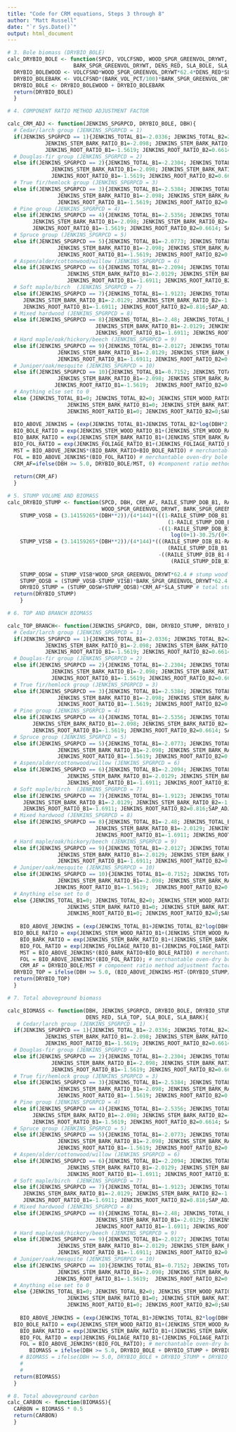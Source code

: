 ```yaml
---
title: "Code for CRM equations, Steps 3 through 8"
author: "Matt Russell"
date: "`r Sys.Date()`"
output: html_document
---
```


```r
# 3. Bole biomass (DRYBIO_BOLE)
calc_DRYBIO_BOLE <- function(SPCD, VOLCFSND, WOOD_SPGR_GREENVOL_DRYWT, BARK_VOL_PCT,
                     BARK_SPGR_GREENVOL_DRYWT, DENS_RED, SLA_BOLE, SLA_BARK){
  DRYBIO_BOLEWOOD <- VOLCFSND*WOOD_SPGR_GREENVOL_DRYWT*62.4*DENS_RED*SLA_BOLE
  DRYBIO_BOLEBARK <- VOLCFSND*(BARK_VOL_PCT/100)*BARK_SPGR_GREENVOL_DRYWT*62.4*DENS_RED*SLA_BARK
  DRYBIO_BOLE <- DRYBIO_BOLEWOOD + DRYBIO_BOLEBARK 
  return(DRYBIO_BOLE)
  } 
```

```r
# 4. COMPONENT RATIO METHOD ADJUSTMENT FACTOR

calc_CRM_ADJ <- function(JENKINS_SPGRPCD, DRYBIO_BOLE, DBH){
  # Cedar/larch group (JENKINS_SPGRPCD = 1)
  if(JENKINS_SPGRPCD == 1){JENKINS_TOTAL_B1=-2.0336; JENKINS_TOTAL_B2=2.2592; JENKINS_STEM_WOOD_RATIO_B1=-0.3737; JENKINS_STEM_WOOD_RATIO_B2=-1.8055;
            JENKINS_STEM_BARK_RATIO_B1=-2.098; JENKINS_STEM_BARK_RATIO_B2=-1.6805; JENKINS_FOLIAGE_RATIO_B1=-2.9584; JENKINS_FOLIAGE_RATIO_B2=4.4766;
            JENKINS_ROOT_RATIO_B1=-1.5619; JENKINS_ROOT_RATIO_B2=0.6614;SAP_ADJUST=0.63086}
  # Douglas-fir group (JENKINS_SPGRPCD = 2)
  else if(JENKINS_SPGRPCD == 2){JENKINS_TOTAL_B1=-2.2304; JENKINS_TOTAL_B2=2.4435; JENKINS_STEM_WOOD_RATIO_B1=-0.3737; JENKINS_STEM_WOOD_RATIO_B2=-1.8055;
              JENKINS_STEM_BARK_RATIO_B1=-2.098; JENKINS_STEM_BARK_RATIO_B2=-1.6805; JENKINS_FOLIAGE_RATIO_B1=-2.9584; JENKINS_FOLIAGE_RATIO_B2=4.4766;
              JENKINS_ROOT_RATIO_B1=-1.5619; JENKINS_ROOT_RATIO_B2=0.6614;SAP_ADJUST=0.63086}
  # True fir/hemlock group (JENKINS_SPGRPCD = 3)
  else if(JENKINS_SPGRPCD == 3){JENKINS_TOTAL_B1=-2.5384; JENKINS_TOTAL_B2=2.4814;JENKINS_STEM_WOOD_RATIO_B1=-0.3737; JENKINS_STEM_WOOD_RATIO_B2=-1.8055;
                JENKINS_STEM_BARK_RATIO_B1=-2.098; JENKINS_STEM_BARK_RATIO_B2=-1.6805; JENKINS_FOLIAGE_RATIO_B1=-2.9584; JENKINS_FOLIAGE_RATIO_B2=4.4766;
                JENKINS_ROOT_RATIO_B1=-1.5619; JENKINS_ROOT_RATIO_B2=0.6614;SAP_ADJUST=0.45789}
  # Pine group (JENKINS_SPGRPCD = 4)
  else if(JENKINS_SPGRPCD == 4){JENKINS_TOTAL_B1=-2.5356; JENKINS_TOTAL_B2=2.4349;JENKINS_STEM_WOOD_RATIO_B1=-0.3737; JENKINS_STEM_WOOD_RATIO_B2=-1.8055;
        JENKINS_STEM_BARK_RATIO_B1=-2.098; JENKINS_STEM_BARK_RATIO_B2=-1.6805;JENKINS_FOLIAGE_RATIO_B1=-2.9584; JENKINS_FOLIAGE_RATIO_B2=4.4766;
        JENKINS_ROOT_RATIO_B1=-1.5619; JENKINS_ROOT_RATIO_B2=0.6614; SAP_ADJUST=0.43374}
  # Spruce group (JENKINS_SPGRPCD = 5)
  else if(JENKINS_SPGRPCD == 5){JENKINS_TOTAL_B1=-2.0773; JENKINS_TOTAL_B2=2.3323;JENKINS_STEM_WOOD_RATIO_B1=-0.3737; JENKINS_STEM_WOOD_RATIO_B2=-1.8055;
                JENKINS_STEM_BARK_RATIO_B1=-2.098; JENKINS_STEM_BARK_RATIO_B2=-1.6805;JENKINS_FOLIAGE_RATIO_B1=-2.9584; JENKINS_FOLIAGE_RATIO_B2=4.4766;
                JENKINS_ROOT_RATIO_B1=-1.5619; JENKINS_ROOT_RATIO_B2=0.6614; SAP_ADJUST=0.44215}
  # Aspen/alder/cottonwood/willow (JENKINS_SPGRPCD = 6)
  else if(JENKINS_SPGRPCD == 6){JENKINS_TOTAL_B1=-2.2094; JENKINS_TOTAL_B2=2.3867; JENKINS_STEM_WOOD_RATIO_B1=-0.3065; JENKINS_STEM_WOOD_RATIO_B2=-5.424;
                   JENKINS_STEM_BARK_RATIO_B1=-2.0129; JENKINS_STEM_BARK_RATIO_B2=-1.6805; JENKINS_FOLIAGE_RATIO_B1=-4.0813; JENKINS_FOLIAGE_RATIO_B2=5.8816;
                   JENKINS_ROOT_RATIO_B1=-1.6911; JENKINS_ROOT_RATIO_B2=0.816;SAP_ADJUST=0.37756}
  # Soft maple/birch  (JENKINS_SPGRPCD = 7) 
  else if(JENKINS_SPGRPCD == 7){JENKINS_TOTAL_B1=-1.9123; JENKINS_TOTAL_B2=2.3651; JENKINS_STEM_WOOD_RATIO_B1=-0.3065; JENKINS_STEM_WOOD_RATIO_B2=-5.424;
     JENKINS_STEM_BARK_RATIO_B1=-2.0129; JENKINS_STEM_BARK_RATIO_B2=-1.6805; JENKINS_FOLIAGE_RATIO_B1=-4.0813; JENKINS_FOLIAGE_RATIO_B2=5.8816;
     JENKINS_ROOT_RATIO_B1=-1.6911; JENKINS_ROOT_RATIO_B2=0.816;SAP_ADJUST=0.7443}
  # Mixed hardwood (JENKINS_SPGRPCD = 8)
  else if(JENKINS_SPGRPCD == 8){JENKINS_TOTAL_B1=-2.48; JENKINS_TOTAL_B2=2.4835; JENKINS_STEM_WOOD_RATIO_B1=-0.3065; JENKINS_STEM_WOOD_RATIO_B2=-5.424;
                            JENKINS_STEM_BARK_RATIO_B1=-2.0129; JENKINS_STEM_BARK_RATIO_B2=-1.6805; JENKINS_FOLIAGE_RATIO_B1=-4.0813; JENKINS_FOLIAGE_RATIO_B2=5.8816;
                            JENKINS_ROOT_RATIO_B1=-1.6911; JENKINS_ROOT_RATIO_B2=0.816;SAP_ADJUST=0.67171}
  # Hard maple/oak/hickory/beech (JENKINS_SPGRPCD = 9)
  else if(JENKINS_SPGRPCD == 9){JENKINS_TOTAL_B1=-2.0127; JENKINS_TOTAL_B2=2.4342; JENKINS_STEM_WOOD_RATIO_B1=-0.3065; JENKINS_STEM_WOOD_RATIO_B2=-5.424;
                JENKINS_STEM_BARK_RATIO_B1=-2.0129; JENKINS_STEM_BARK_RATIO_B2=-1.6805; JENKINS_FOLIAGE_RATIO_B1=-4.0813; JENKINS_FOLIAGE_RATIO_B2=5.8816;
                JENKINS_ROOT_RATIO_B1=-1.6911; JENKINS_ROOT_RATIO_B2=0.816;SAP_ADJUST=0.63243}
  # Juniper/oak/mesquite (JENKINS_SPGRPCD = 10)
  else if(JENKINS_SPGRPCD == 10){JENKINS_TOTAL_B1=-0.7152; JENKINS_TOTAL_B2=1.7029;JENKINS_STEM_WOOD_RATIO_B1=-0.3737; JENKINS_STEM_WOOD_RATIO_B2=-1.8055;
                JENKINS_STEM_BARK_RATIO_B1=-2.098; JENKINS_STEM_BARK_RATIO_B2=-1.1432;JENKINS_FOLIAGE_RATIO_B1=-2.9584; JENKINS_FOLIAGE_RATIO_B2=4.4766;
               JENKINS_ROOT_RATIO_B1=-1.5619;  JENKINS_ROOT_RATIO_B2=0.6614;SAP_ADJUST=0.35166}
  # Anything else set to 0
  else {JENKINS_TOTAL_B1=0; JENKINS_TOTAL_B2=0; JENKINS_STEM_WOOD_RATIO_B1=0; JENKINS_STEM_WOOD_RATIO_B2=0;
                   JENKINS_STEM_BARK_RATIO_B1=0; JENKINS_STEM_BARK_RATIO_B2=0; JENKINS_FOLIAGE_RATIO_B1=0; JENKINS_FOLIAGE_RATIO_B2=0;
                   JENKINS_ROOT_RATIO_B1=0; JENKINS_ROOT_RATIO_B2=0;SAP_ADJUST=0}
  
  BIO_ABOVE_JENKINS = (exp(JENKINS_TOTAL_B1+JENKINS_TOTAL_B2*log(DBH*2.54)))*2.20462 # total above-ground biomass (lbs) from Jenkins et al. 2004;
  BIO_BOLE_RATIO = exp(JENKINS_STEM_WOOD_RATIO_B1+(JENKINS_STEM_WOOD_RATIO_B2/(DBH*2.54)))
  BIO_BARK_RATIO = exp(JENKINS_STEM_BARK_RATIO_B1+(JENKINS_STEM_BARK_RATIO_B2/(DBH*2.54)))
  BIO_FOL_RATIO = exp(JENKINS_FOLIAGE_RATIO_B1+(JENKINS_FOLIAGE_RATIO_B2/(DBH*2.54)))
  MST = BIO_ABOVE_JENKINS*(BIO_BARK_RATIO+BIO_BOLE_RATIO) # merchantable oven-dry bole biomass (lbs) from Jenkins et al.  2004;
  FOL = BIO_ABOVE_JENKINS*(BIO_FOL_RATIO) # merchantable oven-dry bole biomass (lbs) from Jenkins et al.  2004;
  CRM_AF=ifelse(DBH >= 5.0, DRYBIO_BOLE/MST, 0) #component ratio method adjustment factor;     
  
  return(CRM_AF)
  }   
```

```r
# 5. STUMP VOLUME AND BIOMASS
calc_DRYBIO_STUMP <- function(SPCD, DBH, CRM_AF, RAILE_STUMP_DOB_B1, RAILE_STUMP_DIB_B1, RAILE_STUMP_DIB_B2,
                              WOOD_SPGR_GREENVOL_DRYWT, BARK_SPGR_GREENVOL_DRYWT, SLA_STUMP){
	STUMP_VOSB = (3.14159265*(DBH**2))/(4*144)*(((1-RAILE_STUMP_DOB_B1)**2*1+11*RAILE_STUMP_DOB_B1*
	                                               (1-RAILE_STUMP_DOB_B1)*log(1+1)-30.25/(1+1)*RAILE_STUMP_DOB_B1**2)
	                                            -((1-RAILE_STUMP_DOB_B1)**2*0+11*RAILE_STUMP_DOB_B1*(1-RAILE_STUMP_DOB_B1)*
	                                                log(0+1)-30.25/(0+1)*RAILE_STUMP_DOB_B1**2)) # stump volume outside bark
	STUMP_VISB = (3.14159265*(DBH**2))/(4*144)*(((RAILE_STUMP_DIB_B1-RAILE_STUMP_DIB_B2)**2*1+11*RAILE_STUMP_DIB_B2*
	                                               (RAILE_STUMP_DIB_B1-RAILE_STUMP_DIB_B2)*log(1+1)-30.25/(1+1)*RAILE_STUMP_DIB_B2**2)
	                                            -((RAILE_STUMP_DIB_B1-RAILE_STUMP_DIB_B2)**2*0+11*RAILE_STUMP_DIB_B2*
	                                                (RAILE_STUMP_DIB_B1-RAILE_STUMP_DIB_B2)*log(0+1)-30.25/(0+1)*RAILE_STUMP_DIB_B2**2)) # stump volume inside bark
	
	STUMP_ODSW = STUMP_VISB*WOOD_SPGR_GREENVOL_DRYWT*62.4 # stump wood biomass
	STUMP_ODSB = (STUMP_VOSB-STUMP_VISB)*BARK_SPGR_GREENVOL_DRYWT*62.4 # stump bark biomass
	DRYBIO_STUMP = (STUMP_ODSW+STUMP_ODSB)*CRM_AF*SLA_STUMP # total stump biomass
  return(DRYBIO_STUMP)
	} 
```

```r
# 6. TOP AND BRANCH BIOMASS

calc_TOP_BRANCH<- function(JENKINS_SPGRPCD, DBH, DRYBIO_STUMP, DRYBIO_BOLE, SLA_TOP){
  # Cedar/larch group (JENKINS_SPGRPCD = 1)
  if(JENKINS_SPGRPCD == 1){JENKINS_TOTAL_B1=-2.0336; JENKINS_TOTAL_B2=2.2592; JENKINS_STEM_WOOD_RATIO_B1=-0.3737; JENKINS_STEM_WOOD_RATIO_B2=-1.8055;
            JENKINS_STEM_BARK_RATIO_B1=-2.098; JENKINS_STEM_BARK_RATIO_B2=-1.6805; JENKINS_FOLIAGE_RATIO_B1=-2.9584; JENKINS_FOLIAGE_RATIO_B2=4.4766;
            JENKINS_ROOT_RATIO_B1=-1.5619; JENKINS_ROOT_RATIO_B2=0.6614;SAP_ADJUST=0.63086}
  # Douglas-fir group (JENKINS_SPGRPCD = 2)
  else if(JENKINS_SPGRPCD == 2){JENKINS_TOTAL_B1=-2.2304; JENKINS_TOTAL_B2=2.4435; JENKINS_STEM_WOOD_RATIO_B1=-0.3737; JENKINS_STEM_WOOD_RATIO_B2=-1.8055;
              JENKINS_STEM_BARK_RATIO_B1=-2.098; JENKINS_STEM_BARK_RATIO_B2=-1.6805; JENKINS_FOLIAGE_RATIO_B1=-2.9584; JENKINS_FOLIAGE_RATIO_B2=4.4766;
              JENKINS_ROOT_RATIO_B1=-1.5619; JENKINS_ROOT_RATIO_B2=0.6614;SAP_ADJUST=0.63086}
  # True fir/hemlock group (JENKINS_SPGRPCD = 3)
  else if(JENKINS_SPGRPCD == 3){JENKINS_TOTAL_B1=-2.5384; JENKINS_TOTAL_B2=2.4814;JENKINS_STEM_WOOD_RATIO_B1=-0.3737; JENKINS_STEM_WOOD_RATIO_B2=-1.8055;
                JENKINS_STEM_BARK_RATIO_B1=-2.098; JENKINS_STEM_BARK_RATIO_B2=-1.6805; JENKINS_FOLIAGE_RATIO_B1=-2.9584; JENKINS_FOLIAGE_RATIO_B2=4.4766;
                JENKINS_ROOT_RATIO_B1=-1.5619; JENKINS_ROOT_RATIO_B2=0.6614;SAP_ADJUST=0.45789}
  # Pine group (JENKINS_SPGRPCD = 4)
  else if(JENKINS_SPGRPCD == 4){JENKINS_TOTAL_B1=-2.5356; JENKINS_TOTAL_B2=2.4349;JENKINS_STEM_WOOD_RATIO_B1=-0.3737; JENKINS_STEM_WOOD_RATIO_B2=-1.8055;
        JENKINS_STEM_BARK_RATIO_B1=-2.098; JENKINS_STEM_BARK_RATIO_B2=-1.6805;JENKINS_FOLIAGE_RATIO_B1=-2.9584; JENKINS_FOLIAGE_RATIO_B2=4.4766;
        JENKINS_ROOT_RATIO_B1=-1.5619; JENKINS_ROOT_RATIO_B2=0.6614; SAP_ADJUST=0.43374}
  # Spruce group (JENKINS_SPGRPCD = 5)
  else if(JENKINS_SPGRPCD == 5){JENKINS_TOTAL_B1=-2.0773; JENKINS_TOTAL_B2=2.3323;JENKINS_STEM_WOOD_RATIO_B1=-0.3737; JENKINS_STEM_WOOD_RATIO_B2=-1.8055;
                JENKINS_STEM_BARK_RATIO_B1=-2.098; JENKINS_STEM_BARK_RATIO_B2=-1.6805;JENKINS_FOLIAGE_RATIO_B1=-2.9584; JENKINS_FOLIAGE_RATIO_B2=4.4766;
                JENKINS_ROOT_RATIO_B1=-1.5619; JENKINS_ROOT_RATIO_B2=0.6614; SAP_ADJUST=0.44215}
  # Aspen/alder/cottonwood/willow (JENKINS_SPGRPCD = 6)
  else if(JENKINS_SPGRPCD == 6){JENKINS_TOTAL_B1=-2.2094; JENKINS_TOTAL_B2=2.3867; JENKINS_STEM_WOOD_RATIO_B1=-0.3065; JENKINS_STEM_WOOD_RATIO_B2=-5.424;
                   JENKINS_STEM_BARK_RATIO_B1=-2.0129; JENKINS_STEM_BARK_RATIO_B2=-1.6805; JENKINS_FOLIAGE_RATIO_B1=-4.0813; JENKINS_FOLIAGE_RATIO_B2=5.8816;
                   JENKINS_ROOT_RATIO_B1=-1.6911; JENKINS_ROOT_RATIO_B2=0.816;SAP_ADJUST=0.37756}
  # Soft maple/birch  (JENKINS_SPGRPCD = 7) 
  else if(JENKINS_SPGRPCD == 7){JENKINS_TOTAL_B1=-1.9123; JENKINS_TOTAL_B2=2.3651; JENKINS_STEM_WOOD_RATIO_B1=-0.3065; JENKINS_STEM_WOOD_RATIO_B2=-5.424;
     JENKINS_STEM_BARK_RATIO_B1=-2.0129; JENKINS_STEM_BARK_RATIO_B2=-1.6805; JENKINS_FOLIAGE_RATIO_B1=-4.0813; JENKINS_FOLIAGE_RATIO_B2=5.8816;
     JENKINS_ROOT_RATIO_B1=-1.6911; JENKINS_ROOT_RATIO_B2=0.816;SAP_ADJUST=0.7443}
  # Mixed hardwood (JENKINS_SPGRPCD = 8)
  else if(JENKINS_SPGRPCD == 8){JENKINS_TOTAL_B1=-2.48; JENKINS_TOTAL_B2=2.4835; JENKINS_STEM_WOOD_RATIO_B1=-0.3065; JENKINS_STEM_WOOD_RATIO_B2=-5.424;
                            JENKINS_STEM_BARK_RATIO_B1=-2.0129; JENKINS_STEM_BARK_RATIO_B2=-1.6805; JENKINS_FOLIAGE_RATIO_B1=-4.0813; JENKINS_FOLIAGE_RATIO_B2=5.8816;
                            JENKINS_ROOT_RATIO_B1=-1.6911; JENKINS_ROOT_RATIO_B2=0.816;SAP_ADJUST=0.67171}
  # Hard maple/oak/hickory/beech (JENKINS_SPGRPCD = 9)
  else if(JENKINS_SPGRPCD == 9){JENKINS_TOTAL_B1=-2.0127; JENKINS_TOTAL_B2=2.4342; JENKINS_STEM_WOOD_RATIO_B1=-0.3065; JENKINS_STEM_WOOD_RATIO_B2=-5.424;
                JENKINS_STEM_BARK_RATIO_B1=-2.0129; JENKINS_STEM_BARK_RATIO_B2=-1.6805; JENKINS_FOLIAGE_RATIO_B1=-4.0813; JENKINS_FOLIAGE_RATIO_B2=5.8816;
                JENKINS_ROOT_RATIO_B1=-1.6911; JENKINS_ROOT_RATIO_B2=0.816;SAP_ADJUST=0.63243}
  # Juniper/oak/mesquite (JENKINS_SPGRPCD = 10)
  else if(JENKINS_SPGRPCD == 10){JENKINS_TOTAL_B1=-0.7152; JENKINS_TOTAL_B2=1.7029;JENKINS_STEM_WOOD_RATIO_B1=-0.3737; JENKINS_STEM_WOOD_RATIO_B2=-1.8055;
                JENKINS_STEM_BARK_RATIO_B1=-2.098; JENKINS_STEM_BARK_RATIO_B2=-1.1432;JENKINS_FOLIAGE_RATIO_B1=-2.9584; JENKINS_FOLIAGE_RATIO_B2=4.4766;
               JENKINS_ROOT_RATIO_B1=-1.5619;  JENKINS_ROOT_RATIO_B2=0.6614;SAP_ADJUST=0.35166}
  # Anything else set to 0
  else {JENKINS_TOTAL_B1=0; JENKINS_TOTAL_B2=0; JENKINS_STEM_WOOD_RATIO_B1=0; JENKINS_STEM_WOOD_RATIO_B2=0;
                   JENKINS_STEM_BARK_RATIO_B1=0; JENKINS_STEM_BARK_RATIO_B2=0; JENKINS_FOLIAGE_RATIO_B1=0; JENKINS_FOLIAGE_RATIO_B2=0;
                   JENKINS_ROOT_RATIO_B1=0; JENKINS_ROOT_RATIO_B2=0;SAP_ADJUST=0}
  
	BIO_ABOVE_JENKINS = (exp(JENKINS_TOTAL_B1+JENKINS_TOTAL_B2*log(DBH*2.54)))*2.20462 # total above-ground biomass (lbs) from Jenkins et al. 2003;
  BIO_BOLE_RATIO = exp(JENKINS_STEM_WOOD_RATIO_B1+(JENKINS_STEM_WOOD_RATIO_B2/(DBH*2.54)))
	BIO_BARK_RATIO = exp(JENKINS_STEM_BARK_RATIO_B1+(JENKINS_STEM_BARK_RATIO_B2/(DBH*2.54)))
	BIO_FOL_RATIO = exp(JENKINS_FOLIAGE_RATIO_B1+(JENKINS_FOLIAGE_RATIO_B2/(DBH*2.54)))
	MST = BIO_ABOVE_JENKINS*(BIO_BARK_RATIO+BIO_BOLE_RATIO) # merchantable oven-dry bole biomass (lbs) from Jenkins et al.  2004;
	FOL = BIO_ABOVE_JENKINS*(BIO_FOL_RATIO); # merchantable oven-dry bole biomass (lbs) from Jenkins et al.  2004;
	CRM_AF = DRYBIO_BOLE/MST # component ratio method adjustment factor;     
  DRYBIO_TOP = ifelse(DBH >= 5.0, (BIO_ABOVE_JENKINS-MST-(DRYBIO_STUMP/CRM_AF)-FOL)*CRM_AF*SLA_TOP, 0) # top and branch biomass;
  return(DRYBIO_TOP)
  }   
```

```r
# 7. Total aboveground biomass

calc_BIOMASS <- function(DBH, JENKINS_SPGRPCD, DRYBIO_BOLE, DRYBIO_STUMP, DRYBIO_TOP, WOODLAND,
                         DENS_RED, SLA_TOP, SLA_BOLE, SLA_BARK){
   # Cedar/larch group (JENKINS_SPGRPCD = 1)
  if(JENKINS_SPGRPCD == 1){JENKINS_TOTAL_B1=-2.0336; JENKINS_TOTAL_B2=2.2592; JENKINS_STEM_WOOD_RATIO_B1=-0.3737; JENKINS_STEM_WOOD_RATIO_B2=-1.8055;
            JENKINS_STEM_BARK_RATIO_B1=-2.098; JENKINS_STEM_BARK_RATIO_B2=-1.6805; JENKINS_FOLIAGE_RATIO_B1=-2.9584; JENKINS_FOLIAGE_RATIO_B2=4.4766;
            JENKINS_ROOT_RATIO_B1=-1.5619; JENKINS_ROOT_RATIO_B2=0.6614;SAP_ADJUST=0.63086}
  # Douglas-fir group (JENKINS_SPGRPCD = 2)
  else if(JENKINS_SPGRPCD == 2){JENKINS_TOTAL_B1=-2.2304; JENKINS_TOTAL_B2=2.4435; JENKINS_STEM_WOOD_RATIO_B1=-0.3737; JENKINS_STEM_WOOD_RATIO_B2=-1.8055;
              JENKINS_STEM_BARK_RATIO_B1=-2.098; JENKINS_STEM_BARK_RATIO_B2=-1.6805; JENKINS_FOLIAGE_RATIO_B1=-2.9584; JENKINS_FOLIAGE_RATIO_B2=4.4766;
              JENKINS_ROOT_RATIO_B1=-1.5619; JENKINS_ROOT_RATIO_B2=0.6614;SAP_ADJUST=0.63086}
  # True fir/hemlock group (JENKINS_SPGRPCD = 3)
  else if(JENKINS_SPGRPCD == 3){JENKINS_TOTAL_B1=-2.5384; JENKINS_TOTAL_B2=2.4814;JENKINS_STEM_WOOD_RATIO_B1=-0.3737; JENKINS_STEM_WOOD_RATIO_B2=-1.8055;
                JENKINS_STEM_BARK_RATIO_B1=-2.098; JENKINS_STEM_BARK_RATIO_B2=-1.6805; JENKINS_FOLIAGE_RATIO_B1=-2.9584; JENKINS_FOLIAGE_RATIO_B2=4.4766;
                JENKINS_ROOT_RATIO_B1=-1.5619; JENKINS_ROOT_RATIO_B2=0.6614;SAP_ADJUST=0.45789}
  # Pine group (JENKINS_SPGRPCD = 4)
  else if(JENKINS_SPGRPCD == 4){JENKINS_TOTAL_B1=-2.5356; JENKINS_TOTAL_B2=2.4349;JENKINS_STEM_WOOD_RATIO_B1=-0.3737; JENKINS_STEM_WOOD_RATIO_B2=-1.8055;
        JENKINS_STEM_BARK_RATIO_B1=-2.098; JENKINS_STEM_BARK_RATIO_B2=-1.6805;JENKINS_FOLIAGE_RATIO_B1=-2.9584; JENKINS_FOLIAGE_RATIO_B2=4.4766;
        JENKINS_ROOT_RATIO_B1=-1.5619; JENKINS_ROOT_RATIO_B2=0.6614; SAP_ADJUST=0.43374}
  # Spruce group (JENKINS_SPGRPCD = 5)
  else if(JENKINS_SPGRPCD == 5){JENKINS_TOTAL_B1=-2.0773; JENKINS_TOTAL_B2=2.3323;JENKINS_STEM_WOOD_RATIO_B1=-0.3737; JENKINS_STEM_WOOD_RATIO_B2=-1.8055;
                JENKINS_STEM_BARK_RATIO_B1=-2.098; JENKINS_STEM_BARK_RATIO_B2=-1.6805;JENKINS_FOLIAGE_RATIO_B1=-2.9584; JENKINS_FOLIAGE_RATIO_B2=4.4766;
                JENKINS_ROOT_RATIO_B1=-1.5619; JENKINS_ROOT_RATIO_B2=0.6614; SAP_ADJUST=0.44215}
  # Aspen/alder/cottonwood/willow (JENKINS_SPGRPCD = 6)
  else if(JENKINS_SPGRPCD == 6){JENKINS_TOTAL_B1=-2.2094; JENKINS_TOTAL_B2=2.3867; JENKINS_STEM_WOOD_RATIO_B1=-0.3065; JENKINS_STEM_WOOD_RATIO_B2=-5.424;
                   JENKINS_STEM_BARK_RATIO_B1=-2.0129; JENKINS_STEM_BARK_RATIO_B2=-1.6805; JENKINS_FOLIAGE_RATIO_B1=-4.0813; JENKINS_FOLIAGE_RATIO_B2=5.8816;
                   JENKINS_ROOT_RATIO_B1=-1.6911; JENKINS_ROOT_RATIO_B2=0.816;SAP_ADJUST=0.37756}
  # Soft maple/birch  (JENKINS_SPGRPCD = 7) 
  else if(JENKINS_SPGRPCD == 7){JENKINS_TOTAL_B1=-1.9123; JENKINS_TOTAL_B2=2.3651; JENKINS_STEM_WOOD_RATIO_B1=-0.3065; JENKINS_STEM_WOOD_RATIO_B2=-5.424;
     JENKINS_STEM_BARK_RATIO_B1=-2.0129; JENKINS_STEM_BARK_RATIO_B2=-1.6805; JENKINS_FOLIAGE_RATIO_B1=-4.0813; JENKINS_FOLIAGE_RATIO_B2=5.8816;
     JENKINS_ROOT_RATIO_B1=-1.6911; JENKINS_ROOT_RATIO_B2=0.816;SAP_ADJUST=0.7443}
  # Mixed hardwood (JENKINS_SPGRPCD = 8)
  else if(JENKINS_SPGRPCD == 8){JENKINS_TOTAL_B1=-2.48; JENKINS_TOTAL_B2=2.4835; JENKINS_STEM_WOOD_RATIO_B1=-0.3065; JENKINS_STEM_WOOD_RATIO_B2=-5.424;
                            JENKINS_STEM_BARK_RATIO_B1=-2.0129; JENKINS_STEM_BARK_RATIO_B2=-1.6805; JENKINS_FOLIAGE_RATIO_B1=-4.0813; JENKINS_FOLIAGE_RATIO_B2=5.8816;
                            JENKINS_ROOT_RATIO_B1=-1.6911; JENKINS_ROOT_RATIO_B2=0.816;SAP_ADJUST=0.67171}
  # Hard maple/oak/hickory/beech (JENKINS_SPGRPCD = 9)
  else if(JENKINS_SPGRPCD == 9){JENKINS_TOTAL_B1=-2.0127; JENKINS_TOTAL_B2=2.4342; JENKINS_STEM_WOOD_RATIO_B1=-0.3065; JENKINS_STEM_WOOD_RATIO_B2=-5.424;
                JENKINS_STEM_BARK_RATIO_B1=-2.0129; JENKINS_STEM_BARK_RATIO_B2=-1.6805; JENKINS_FOLIAGE_RATIO_B1=-4.0813; JENKINS_FOLIAGE_RATIO_B2=5.8816;
                JENKINS_ROOT_RATIO_B1=-1.6911; JENKINS_ROOT_RATIO_B2=0.816;SAP_ADJUST=0.63243}
  # Juniper/oak/mesquite (JENKINS_SPGRPCD = 10)
  else if(JENKINS_SPGRPCD == 10){JENKINS_TOTAL_B1=-0.7152; JENKINS_TOTAL_B2=1.7029;JENKINS_STEM_WOOD_RATIO_B1=-0.3737; JENKINS_STEM_WOOD_RATIO_B2=-1.8055;
                JENKINS_STEM_BARK_RATIO_B1=-2.098; JENKINS_STEM_BARK_RATIO_B2=-1.1432;JENKINS_FOLIAGE_RATIO_B1=-2.9584; JENKINS_FOLIAGE_RATIO_B2=4.4766;
               JENKINS_ROOT_RATIO_B1=-1.5619;  JENKINS_ROOT_RATIO_B2=0.6614;SAP_ADJUST=0.35166}
  # Anything else set to 0
  else {JENKINS_TOTAL_B1=0; JENKINS_TOTAL_B2=0; JENKINS_STEM_WOOD_RATIO_B1=0; JENKINS_STEM_WOOD_RATIO_B2=0;
                   JENKINS_STEM_BARK_RATIO_B1=0; JENKINS_STEM_BARK_RATIO_B2=0; JENKINS_FOLIAGE_RATIO_B1=0; JENKINS_FOLIAGE_RATIO_B2=0;
                   JENKINS_ROOT_RATIO_B1=0; JENKINS_ROOT_RATIO_B2=0;SAP_ADJUST=0}
  
	BIO_ABOVE_JENKINS = (exp(JENKINS_TOTAL_B1+JENKINS_TOTAL_B2*log(DBH*2.54)))*2.20462 # total above-ground biomass (lbs) from Jenkins et al. 2003;
  BIO_BOLE_RATIO = exp(JENKINS_STEM_WOOD_RATIO_B1+(JENKINS_STEM_WOOD_RATIO_B2/(DBH*2.54)))
	BIO_BARK_RATIO = exp(JENKINS_STEM_BARK_RATIO_B1+(JENKINS_STEM_BARK_RATIO_B2/(DBH*2.54)))
	BIO_FOL_RATIO = exp(JENKINS_FOLIAGE_RATIO_B1+(JENKINS_FOLIAGE_RATIO_B2/(DBH*2.54)))
	FOL = BIO_ABOVE_JENKINS*(BIO_FOL_RATIO); # merchantable oven-dry bole biomass (lbs) from Jenkins et al.  2004;
	   BIOMASS = ifelse(DBH >= 5.0, DRYBIO_BOLE + DRYBIO_STUMP + DRYBIO_TOP, ((BIO_ABOVE_JENKINS-FOL)*SAP_ADJUST))
    # BIOMASS = ifelse(DBH >= 5.0, DRYBIO_BOLE + DRYBIO_STUMP + DRYBIO_TOP, ((BIO_ABOVE_JENKINS-FOL)*SAP_ADJUST*
    #                                                                           DENS_RED*(weighted.mean(c(SLA_BARK, SLA_TOP, SLA_BOLE), 
    #                                                                                          c(10, 20, 70)))))
  return(BIOMASS)
  } 
```

```r
# 8. Total aboveground carbon
calc_CARBON <- function(BIOMASS){
  CARBON = BIOMASS * 0.5
  return(CARBON)
  } 
```
